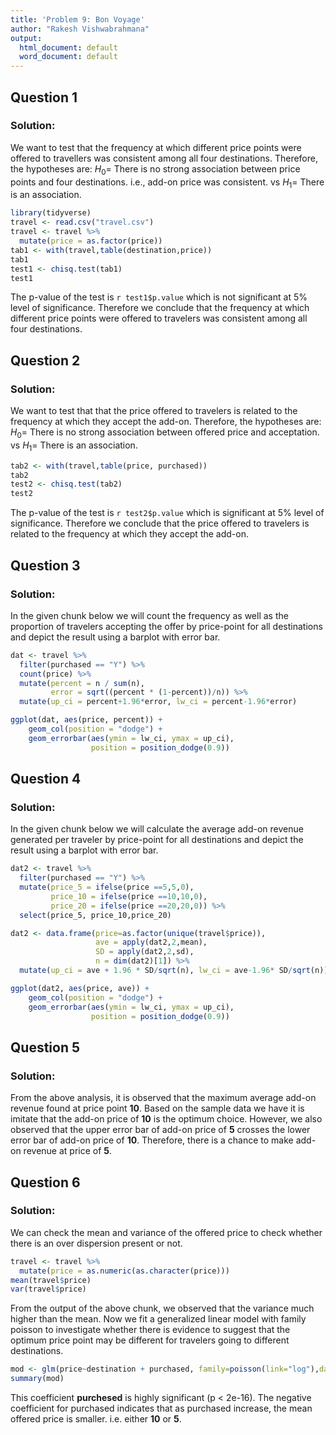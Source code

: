 ---
title: 'Problem 9: Bon Voyage'
author: "Rakesh Vishwabrahmana"
output:
  html_document: default
  word_document: default
---


## Question 1

### Solution:
We want to test that the frequency at which different price points were offered to travellers was consistent among all four destinations. Therefore, the hypotheses are:
    $H_0=$ There is no strong association between price
points and four destinations. i.e., add-on price was consistent.
vs
    $H_1=$ There is an association. 
```{r}
library(tidyverse)
travel <- read.csv("travel.csv")
travel <- travel %>% 
  mutate(price = as.factor(price))
tab1 <- with(travel,table(destination,price))
tab1
test1 <- chisq.test(tab1)
test1
```
The p-value of the test is `r test1$p.value` which is not significant at 5% level of significance. Therefore we conclude that the frequency at which different price points were offered to travelers was consistent among all four destinations.

## Question 2

### Solution:
We want to test that that the price offered to travelers is related
to the frequency at which they accept the add-on. Therefore, the hypotheses are:
    $H_0=$ There is no strong association between offered price and acceptation.
vs
    $H_1=$ There is an association. 
```{r}
tab2 <- with(travel,table(price, purchased))
tab2
test2 <- chisq.test(tab2)
test2
```
The p-value of the test is `r test2$p.value` which is significant at 5% level of significance. Therefore we conclude that the price offered to travelers is related to the frequency at which they accept the add-on.

## Question 3

### Solution:
In the given chunk below we will count the frequency as well as the proportion of travelers accepting the offer by price-point for all destinations and depict the result using a barplot with error bar. 
```{r}
dat <- travel %>%
  filter(purchased == "Y") %>%
  count(price) %>%
  mutate(percent = n / sum(n),
         error = sqrt((percent * (1-percent))/n)) %>% 
  mutate(up_ci = percent+1.96*error, lw_ci = percent-1.96*error)

ggplot(dat, aes(price, percent)) + 
    geom_col(position = "dodge") +
    geom_errorbar(aes(ymin = lw_ci, ymax = up_ci),
                  position = position_dodge(0.9))
```


## Question 4

### Solution:
In the given chunk below we will calculate the average add-on revenue generated per traveler by price-point for all destinations and depict the result using a barplot with error bar.
```{r}
dat2 <- travel %>%
  filter(purchased == "Y") %>%
  mutate(price_5 = ifelse(price ==5,5,0),
         price_10 = ifelse(price ==10,10,0),
         price_20 = ifelse(price ==20,20,0)) %>% 
  select(price_5, price_10,price_20) 

dat2 <- data.frame(price=as.factor(unique(travel$price)),
                   ave = apply(dat2,2,mean), 
                   SD = apply(dat2,2,sd), 
                   n = dim(dat2)[1]) %>%
  mutate(up_ci = ave + 1.96 * SD/sqrt(n), lw_ci = ave-1.96* SD/sqrt(n))

ggplot(dat2, aes(price, ave)) + 
    geom_col(position = "dodge") +
    geom_errorbar(aes(ymin = lw_ci, ymax = up_ci),
                  position = position_dodge(0.9))
```

## Question 5

### Solution:
From the above analysis, it is observed that the maximum average add-on revenue found at price point **10**. Based on the sample data we have it is imitate that the add-on price of **10** is the optimum choice. However, we also observed that the upper error bar of add-on price of **5** crosses the lower error bar of add-on price of **10**. Therefore, there is a chance to make add-on revenue at price of **5**. 

## Question 6

### Solution:
We can check the mean and variance of the offered price to check whether there is an over dispersion present or not.
```{r}
travel <- travel %>%
  mutate(price = as.numeric(as.character(price)))
mean(travel$price)
var(travel$price)
```
From the output of the above chunk, we observed that the variance much higher than the mean. Now we fit a generalized linear model with family poisson to investigate whether there is evidence to suggest that the optimum price
point may be different for travelers going to different destinations.  

```{r}
mod <- glm(price~destination + purchased, family=poisson(link="log"),data = travel)
summary(mod)
```
This coefficient **purchesed** is highly significant (p < 2e-16). The negative coefficient for purchased indicates that as purchased increase, the mean offered price is smaller. i.e. either **10** or **5**.



